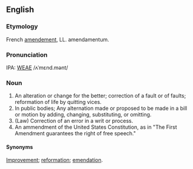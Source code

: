==English==
===Etymology===
French [[amendement]], LL. amendamentum.

===Pronunciation===
IPA: [[WEAE]] /ʌˈmɛnd.mənt/

===Noun===
# An alteration or change for the better; correction of a fault or of faults; reformation of life by quitting vices.
# In public bodies; Any alternation made or proposed to be made in a bill or motion by adding, changing, substituting, or omitting.
# (Law) Correction of an error in a writ or process.
# An ammendment of the United States Constitution, as in "The First Amendment guarantees the right of free speech."

====Synonyms====
[[Improvement]]; [[reformation]]; [[emendation]].

<!-- some material copied from Webster's Revised Unabridged Dictionary (1913) -->